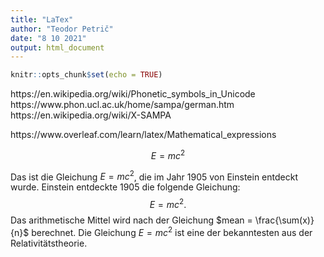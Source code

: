 ```yaml
---
title: "LaTex"
author: "Teodor Petrič"
date: "8 10 2021"
output: html_document
---
```


```r
knitr::opts_chunk$set(echo = TRUE)
```

https://en.wikipedia.org/wiki/Phonetic_symbols_in_Unicode
https://www.phon.ucl.ac.uk/home/sampa/german.htm
https://en.wikipedia.org/wiki/X-SAMPA

https://www.overleaf.com/learn/latex/Mathematical_expressions

$$E=mc^2$$

Das ist die Gleichung $E=mc^2$, die im Jahr 1905 von Einstein entdeckt wurde. Einstein entdeckte 1905 die folgende Gleichung: $$E=mc^2.$$ Das arithmetische Mittel wird nach der Gleichung $mean = \frac{\sum(x)}{n}$ berechnet. Die Gleichung $E=mc^2$ ist eine der bekanntesten aus der Relativitätstheorie.
